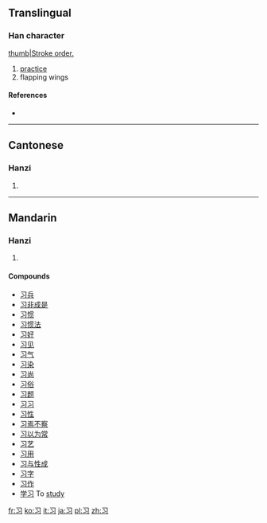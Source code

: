 {{also|習}}<!-- may be replaced by zh-forms -->
==Translingual==

===Han character===
{{Han char|rn=15|rad=冫|as=01|sn=3|four=|canj=尸戈一 (SIM)}}
[[image:习-bw.png|thumb|Stroke order.]]

# [[practice]]
# flapping wings

====References====
* {{Han ref|kx=0084.051|hdz=10051.030|uh=4E60|ud=20064}}

----

==Cantonese==

===Hanzi===
{{yue-hanzi|jyut=|y=jaap6|tra=習}}

# {{defn|lang=yue|sort=冫01}}

----

==Mandarin==

===Hanzi===
{{cmn-hanzi|tra=習|pin=[[xí]] ([[xi2]])|wg=hsi<sup>2</sup>}}

# {{defn|lang=cmn|sort=冫01}}

====Compounds====
* [[习兵]]
* [[习非成是]]
* [[习惯]]
* [[习惯法]]
* [[习好]]
* [[习见]]
* [[习气]]
* [[习染]]
* [[习尚]]
* [[习俗]]
* [[习题]]
* [[习习]]
* [[习性]]
* [[习焉不察]]
* [[习以为常]]
* [[习艺]]
* [[习用]]
* [[习与性成]]
* [[习字]]
* [[习作]]
* [[学习]] To [[study]]

[[fr:习]]
[[ko:习]]
[[it:习]]
[[ja:习]]
[[pl:习]]
[[zh:习]]